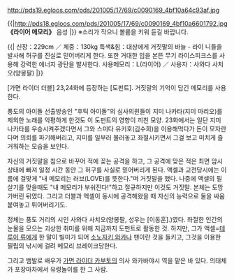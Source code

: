 http://pds19.egloos.com/pds/201005/17/69/c0090169_4bf10a64c93af.jpg

{{|http://pds18.egloos.com/pds/201005/17/69/c0090169_4bf10a6601792.jpg
'''《라이어 메모리》''' 음성
{{{#!html
<object type="application/x-shockwave-flash" data="http://pds12.egloos.com/pds/200906/05/75/dewplayer-mini.swf?son=http://pds20.egloos.com/pds/201005/17/69/Liar.mp3" width="200" height="20"> <param name="movie" value="http://pds12.egloos.com/pds/200906/05/75/dewplayer-mini.swf?son=http://pds20.egloos.com/pds/201005/17/69/Liar.mp3" /> </object>}}}
|}}
※소리가 작으니 볼륨을 키워 듣길 바랍니다.

{{|
신장：229cm ／ 체중：130kg
특색&힘：대상에게 거짓말의 바늘 - 라이 니들을 발사해 허구를 진실로 믿어버리게 한다. 또한 거대한 입을 본뜬 무기 라이스피크스를 사용해 강력한 에너지 광탄을 발사한다.
사용메모리：L(라이어) ／ 사용자：사와다 사치오(양봉팔)
|}}

[가면 라이더 더블] 23,24화에 등장하는 [도펀트]. 거짓말의 기억이 담긴 메모리를 사용한다. 

풍도의 아이돌 선출방송인  "후틱 아이돌"의 심사의원들이 지미 나카타(지미 마리오)를 제외한 노래를 악평하게 한것도 이 도펀트의 영향이 끼친 모양. 23화에서는 일단 지미 나카타를 우승시켜주겠다면서 그와 스미다 유키호(김수희)을 이용해먹다가 돈이 모자란다며 의뢰를 파기해버리고, 지미를 일부러 불러놓고 좌절시키면서 그걸 보고 미치게 즐거워하는 모습을 보인다. 

자신의 거짓말을 침으로 바꾸어 적에 꽂는 공격을 하고, 그 공격에 맞은 적은 최면 암시 상태에 빠져 일정 시간 동안 그 허구를 사실로 믿어버리게 된다. 액셀과 교전당시에는 이름에 걸맞게 "내 메모리는 러브(LOVE)를 뜻한다."며 거짓말을 했다. 나중에 액셀의 필살기를 맞을때도 "내 메모리가 부숴진다!"하고 절규하지만 이것도 거짓말. 본체는 도망가버린 뒤였다. 그리고 더블과 액셀이 동시에 공격해왔을 때 자신의 능력으로 둘을 싸움붙여놓고 튀어버리기도. 

정체는 풍도 거리의 시인 사와다 사치오(양봉팔, 성우는 [이동훈].)였다. 좌절한 인간의 눈물을 모으는 괴상한 취미를 위해 지금까지 도펀트로 활동한 것. 하지만, 그가 액셀=[[테루이 류]]에게 한 말이 빌미가 되어 [[소노자키 와카나]] 팬이란 것을 들키고, 그것을 이용한 필립의 낚시에 걸려 메모리 브레이크당한다. 

그리고 뱀발로 배우가 [[가면 라이더 카부토]]의 의사 와카바야시 역을 맡은 바 있다. 의태체가 포장마차에서 유령놀이를 한 그 사람.
